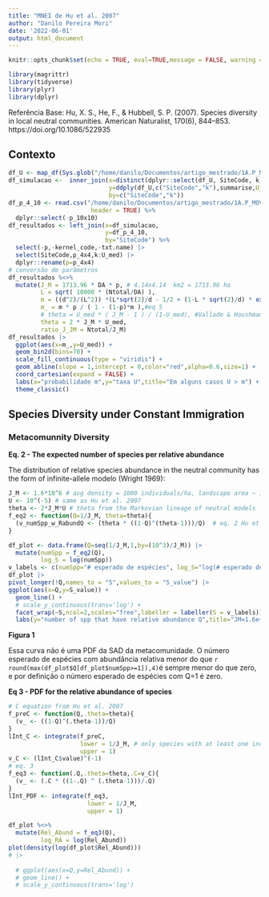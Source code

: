```yaml
---
title: "MNEI de Hu et al. 2007"
author: "Danilo Pereira Mori"
date: '2022-06-01'
output: html_document
---
```


```r
knitr::opts_chunk$set(echo = TRUE, eval=TRUE,message = FALSE, warning = FALSE)
```

```r
library(magrittr)
library(tidyverse)
library(plyr)
library(dplyr)
```

Referência Base:
Hu, X. S., He, F., & Hubbell, S. P. (2007). Species diversity in local neutral communities. American Naturalist, 170(6), 844–853. https://doi.org/10.1086/522935


## Contexto

```r
df_U <- map_df(Sys.glob("/home/danilo/Documentos/artigo_mestrado/1A.P_MOVER/simulacao_codigos_e_resultados/U/*.csv"), read_csv)
df_simulacao <-  inner_join(x=distinct(dplyr::select(df_U, SiteCode, k, Ntotal, S_obs, kernel_code, DA, d, p, txt.name)),
                            y=ddply(df_U,c("SiteCode","k"),summarise,U_med = mean(U), U_var = var(U)),
                            by=c("SiteCode","k"))
df_p_4_10 <- read.csv("/home/danilo/Documentos/artigo_mestrado/1A.P_MOVER/piloto_MNEE_4x4km/resultados/df_p_4x4_10x10.csv",
                       header = TRUE) %>% 
  dplyr::select(-p_10x10)
df_resultados <- left_join(x=df_simulacao,
                           y=df_p_4_10,
                           by="SiteCode") %>% 
  select(-p,-kernel_code,-txt.name) |>
  select(SiteCode,p_4x4,k:U_med) |> 
  dplyr::rename(p=p_4x4)
# conversão de parâmetros
df_resultados %<>% 
  mutate(J_M = 1713.96 * DA * p, # 4.14x4.14  km2 = 1713.96 ha
         L = sqrt( 10000 * (Ntotal/DA) ),
         m = ((d^2)/(L^2)) *(L*sqrt(2)/d - 1/2 + (1-L * sqrt(2)/d) * exp(-L*sqrt(2)/d) - exp(-2*sqrt(2)*L/d)/2), # eq 8, Contas de Coutinho
         m_ = m * p / ( 1 - (1-p)*m ),#eq 5
         # theta = U_med * ( J_M - 1 ) / (1-U_med), #Vallade & Houshmandzadeh (2003)
         theta = 2 * J_M * U_med,
         ratio_J_JM = Ntotal/J_M) 
df_resultados |> 
  ggplot(aes(x=m_,y=U_med)) +
  geom_bin2d(bins=70) +
  scale_fill_continuous(type = "viridis") +
  geom_abline(slope = 1,intercept = 0,color="red",alpha=0.6,size=1) +
  coord_cartesian(expand = FALSE) +
  labs(x="probabilidade m",y="taxa U",title="Em alguns casos U > m") +
  theme_classic() 
```


## Species Diversity under Constant Immigration

### Metacomunnity Diversity  
  
__Eq. 2 - The expected number of species per relative abundance__  
  
The distribution of relative species abundance in the neutral community has the form of infinite-allele modelo (Wright 1969):    
      
```r
J_M <- 1.6*10^6 # avg density = 1000 individuals/ha, landscape area ~ 1600 ha
U <- 10^(-5) # same as Hu et al. 2007
theta <- 2*J_M*U # theta from the Markovian lineage of neutral models
f_eq2 <- function(Q=1/J_M, theta=theta){ 
  (v_numSpp_w_RabundQ <- (theta * ((1-Q)^(theta-1)))/Q)  # eq. 2 Hu et al. 2007
}
```
```r
df_plot <- data.frame(Q=seq(1/J_M,1,by=(10^3)/J_M)) |> 
  mutate(numSpp = f_eq2(Q),
         log_S = log(numSpp))
v_labels <- c(numSpp="# esperado de espécies", log_S="log(# esperado de espécies)")
df_plot |> 
pivot_longer(!Q,names_to = "S",values_to = "S_value") |>
ggplot(aes(x=Q,y=S_value)) +
  geom_line() +
  # scale_y_continuous(trans='log') +
  facet_wrap(~S,ncol=2,scales="free",labeller = labeller(S = v_labels)) +
  labs(y="number of spp that have relative abundance Q",title="JM=1.6e+6, U=10e-5, theta=32")
```
  
__Figura 1__   
  
    
Essa curva não é uma PDF da SAD da metacomunidade. O número esperado de espécies com abundância relativa menor do que `r round(max(df_plot$Q[df_plot$numSpp>=1]),4)`é sempre menor do que zero, e por definição o número esperado de espécies com Q=1 é zero.


__Eq 3 - PDF for the relative abundance of species__

```r
# C equation from Hu et al. 2007
f_preC <- function(Q,.theta=theta){
  (v_ <- ((1-Q)^(.theta-1))/Q)
}
lInt_C <- integrate(f_preC,
                    lower = 1/J_M, # only species with at least one individual (Hu et al. 2007)
                    upper = 1)
v_C <- (lInt_C$value)^(-1)
# eq. 3
f_eq3 <- function(.Q,.theta=theta,.C=v_C){
  (v_ <- (.C * ((1-.Q) ^ (.theta-1)))/.Q) 
}
lInt_PDF <- integrate(f_eq3,
                      lower = 1/J_M,
                      upper = 1)
```
```r
df_plot %<>% 
  mutate(Rel_Abund = f_eq3(Q),
         log_RA = log(Rel_Abund))
plot(density(log(df_plot$Rel_Abund)))
# |>
  
  # ggplot(aes(x=Q,y=Rel_Abund)) +
  # geom_line() +
  # scale_y_continuous(trans='log')
```


